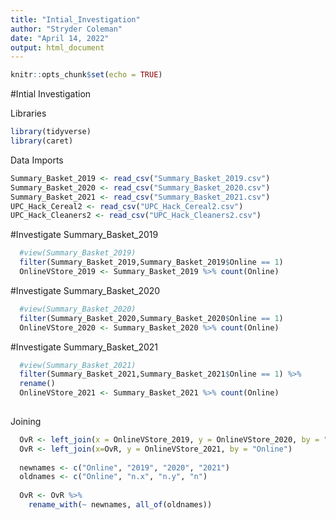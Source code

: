 ---
title: "Intial_Investigation"
author: "Stryder Coleman"
date: "April 14, 2022"
output: html_document
---

```{r setup, include=FALSE}
knitr::opts_chunk$set(echo = TRUE)
```

#Intial Investigation



Libraries
```{r libraries}

library(tidyverse)
library(caret)

```
Data Imports
```{r import, include=FALSE}

Summary_Basket_2019 <- read_csv("Summary_Basket_2019.csv")
Summary_Basket_2020 <- read_csv("Summary_Basket_2020.csv")
Summary_Basket_2021 <- read_csv("Summary_Basket_2021.csv")
UPC_Hack_Cereal2 <- read_csv("UPC_Hack_Cereal2.csv")
UPC_Hack_Cleaners2 <- read_csv("UPC_Hack_Cleaners2.csv")


```

#Investigate Summary_Basket_2019
```{r}
  #view(Summary_Basket_2019)
  filter(Summary_Basket_2019,Summary_Basket_2019$Online == 1)
  OnlineVStore_2019 <- Summary_Basket_2019 %>% count(Online)

```

#Investigate Summary_Basket_2020
```{r}
  #view(Summary_Basket_2020)
  filter(Summary_Basket_2020,Summary_Basket_2020$Online == 1)
  OnlineVStore_2020 <- Summary_Basket_2020 %>% count(Online)

```

#Investigate Summary_Basket_2021
```{r}
  #view(Summary_Basket_2021)
  filter(Summary_Basket_2021,Summary_Basket_2021$Online == 1) %>%
  rename()
  OnlineVStore_2021 <- Summary_Basket_2021 %>% count(Online)
  

```


Joining 
```{r}
  
  OvR <- left_join(x = OnlineVStore_2019, y = OnlineVStore_2020, by = "Online")
  OvR <- left_join(x=OvR, y = OnlineVStore_2021, by = "Online")
  
  newnames <- c("Online", "2019", "2020", "2021")  
  oldnames <- c("Online", "n.x", "n.y", "n")
  
  OvR <- OvR %>%
    rename_with(~ newnames, all_of(oldnames))

```

